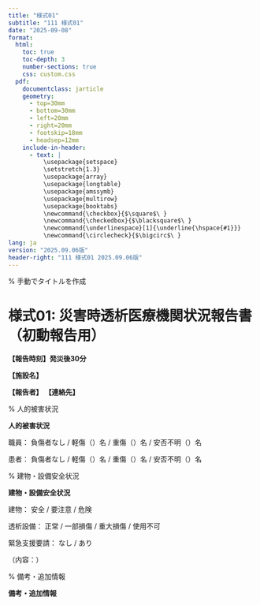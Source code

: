 ```yaml
---
title: "様式01"
subtitle: "111 様式01"
date: "2025-09-08"
format: 
  html:
    toc: true
    toc-depth: 3
    number-sections: true
    css: custom.css
  pdf:
    documentclass: jarticle
    geometry: 
      - top=30mm
      - bottom=30mm  
      - left=20mm
      - right=20mm
      - footskip=18mm
      - headsep=12mm
    include-in-header:
      - text: |
          \usepackage{setspace}
          \setstretch{1.3}
          \usepackage{array}
          \usepackage{longtable}
          \usepackage{amssymb}
          \usepackage{multirow}
          \usepackage{booktabs}
          \newcommand{\checkbox}{$\square$\ }
          \newcommand{\checkedbox}{$\blacksquare$\ }
          \newcommand{\underlinespace}[1]{\underline{\hspace{#1}}}
          \newcommand{\circlecheck}{$\bigcirc$\ }
lang: ja
version: "2025.09.06版"
header-right: "111 様式01 2025.09.06版"
---
```


% 手動でタイトルを作成

# 様式01: 災害時透析医療機関状況報告書（初動報告用）



**【報告時刻】発災後30分**



**【施設名】** \underlinespace{10cm}



**【報告者】** \underlinespace{4cm}      **【連絡先】** \underlinespace{5cm}



% 人的被害状況

**\large 人的被害状況**




\checkbox 職員：     \checkbox 負傷者なし      /      軽傷（\underlinespace{1cm}）名      /      重傷（\underlinespace{1cm}）名      /      安否不明（\underlinespace{1cm}）名



\checkbox 患者：     \checkbox 負傷者なし      /      軽傷（\underlinespace{1cm}）名      /      重傷（\underlinespace{1cm}）名      /      安否不明（\underlinespace{1cm}）名



% 建物・設備安全状況

**\large 建物・設備安全状況**




\checkbox 建物：     \checkbox 安全      /      \checkbox 要注意      /      \checkbox 危険



\checkbox 透析設備：     \checkbox 正常      /      \checkbox 一部損傷      /      \checkbox 重大損傷      /      \checkbox 使用不可



\checkbox 緊急支援要請：     \checkbox なし      /      \checkbox あり



（内容：\underlinespace{10cm}）



\underlinespace{13cm}



% 備考・追加情報

**\large 備考・追加情報**




\underlinespace{13cm}



\underlinespace{13cm}



\underlinespace{13cm}



\underlinespace{13cm}



\underlinespace{13cm}